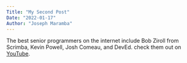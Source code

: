 ```yaml
---
Title: "My Second Post"
Date: "2022-01-17"
Author: "Joseph Maramba"
---
```


The best senior programmers on the internet include Bob Ziroll from Scrimba, Kevin Powell, Josh Comeau, and DevEd. check them out on [YouTube](https://youtube.com).
